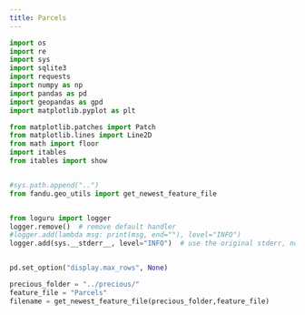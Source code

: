 ```yaml
---
title: Parcels
---
```


```python
import os
import re
import sys
import sqlite3
import requests
import numpy as np
import pandas as pd
import geopandas as gpd
import matplotlib.pyplot as plt

from matplotlib.patches import Patch
from matplotlib.lines import Line2D
from math import floor
import itables
from itables import show


#sys.path.append("..")
from fandu.geo_utils import get_newest_feature_file


from loguru import logger
logger.remove()  # remove default handler
#logger.add(lambda msg: print(msg, end=""), level="INFO")
logger.add(sys.__stderr__, level="INFO")  # use the original stderr, not Jupyter’s proxy


pd.set_option("display.max_rows", None)
```

```python
precious_folder = "../precious/"
feature_file = "Parcels"
filename = get_newest_feature_file(precious_folder,feature_file)

```